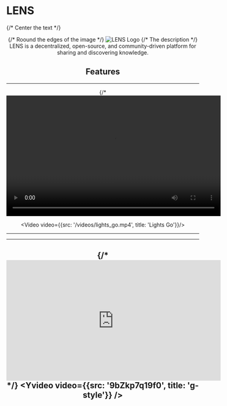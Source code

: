 # LENS

{/* Center the text */}
<div align="center">
    {/* Roound the edges of the image */}
    <Image src="/images/logo.svg" alt="LENS Logo" width={200} height={200} className="rounded-full" />
    {/* The description */}
    LENS is a decentralized, open-source, and community-driven platform for sharing and discovering knowledge.


## Features

---

{/* <video width="560" height="315" controls src="/videos/lights_go.mp4" type="video/mp4"  /> */}

<Video video={{src: '/videos/lights_go.mp4', title: 'Lights Go'}}/>

---
---
 

{/* <iframe width="560" height="315" src="https://www.youtube.com/embed/9bZkp7q19f0" frameborder="0" allow="accelerometer; autoplay; encrypted-media; gyroscope; picture-in-picture" allowfullscreen></iframe> */}
<Yvideo video={{src: '9bZkp7q19f0', title: 'g-style'}} />
---

</div>